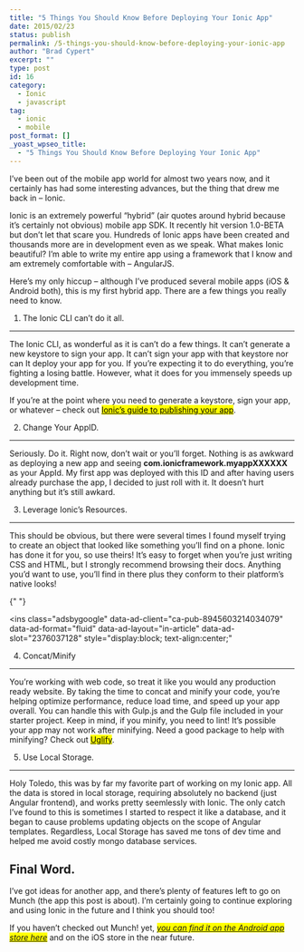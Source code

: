 ```yaml
---
title: "5 Things You Should Know Before Deploying Your Ionic App"
date: 2015/02/23
status: publish
permalink: /5-things-you-should-know-before-deploying-your-ionic-app
author: "Brad Cypert"
excerpt: ""
type: post
id: 16
category:
  - Ionic
  - javascript
tag:
  - ionic
  - mobile
post_format: []
_yoast_wpseo_title:
  - "5 Things You Should Know Before Deploying Your Ionic App"
---
```


I’ve been out of the mobile app world for almost two years now, and it certainly has had some interesting advances, but the thing that drew me back in – Ionic.

Ionic is an extremely powerful “hybrid” (air quotes around hybrid because it’s certainly not obvious) mobile app SDK. It recently hit version 1.0-BETA but don’t let that scare you. Hundreds of Ionic apps have been created and thousands more are in development even as we speak. What makes Ionic beautiful? I’m able to write my entire app using a framework that I know and am extremely comfortable with – AngularJS.

Here’s my only hiccup – although I’ve produced several mobile apps (iOS & Android both), this is my first hybrid app. There are a few things you really need to know.

1. The Ionic CLI can’t do it all.

---

The Ionic CLI, as wonderful as it is can’t do a few things. It can’t generate a new keystore to sign your app. It can’t sign your app with that keystore nor can It deploy your app for you. If you’re expecting it to do everything, you’re fighting a losing battle. However, what it does for you immensely speeds up development time.

If you’re at the point where you need to generate a keystore, sign your app, or whatever – check out [<mark>Ionic’s guide to publishing your app</mark>](http://ionicframework.com/docs/guide/publishing.html).

2. Change Your AppID.

---

Seriously. Do it. Right now, don’t wait or you’ll forget. Nothing is as awkward as deploying a new app and seeing **com.ionicframework.myappXXXXXX** as your AppId. My first app was deployed with this ID and after having users already purchase the app, I decided to just roll with it. It doesn’t hurt anything but it’s still awkard.

3. Leverage Ionic’s Resources.

---

This should be obvious, but there were several times I found myself trying to create an object that looked like something you’ll find on a phone. Ionic has done it for you, so use theirs! It’s easy to forget when you’re just writing CSS and HTML, but I strongly recommend browsing their docs. Anything you’d want to use, you’ll find in there plus they conform to their platform’s native looks!

<script async="" src="//pagead2.googlesyndication.com/pagead/js/adsbygoogle.js"></script>{" "}

<ins
  class="adsbygoogle"
  data-ad-client="ca-pub-8945603214034079"
  data-ad-format="fluid"
  data-ad-layout="in-article"
  data-ad-slot="2376037128"
  style="display:block; text-align:center;"
></ins>
<script>(adsbygoogle = window.adsbygoogle || []).push({});</script>

4. Concat/Minify

---

You’re working with web code, so treat it like you would any production ready website. By taking the time to concat and minify your code, you’re helping optimize performance, reduce load time, and speed up your app overall. You can handle this with Gulp.js and the Gulp file included in your starter project. Keep in mind, if you minify, you need to lint! It’s possible your app may not work after minifying. Need a good package to help with minifying? Check out [<mark>Uglify</mark>](https://www.npmjs.com/package/gulp-uglifyjs).

5. Use Local Storage.

---

Holy Toledo, this was by far my favorite part of working on my Ionic app. All the data is stored in local storage, requiring absolutely no backend (just Angular frontend), and works pretty seemlessly with Ionic. The only catch I’ve found to this is sometimes I started to respect it like a database, and it began to cause problems updating objects on the scope of Angular templates. Regardless, Local Storage has saved me tons of dev time and helped me avoid costly mongo database services.

## Final Word.

I’ve got ideas for another app, and there’s plenty of features left to go on Munch (the app this post is about). I’m certainly going to continue exploring and using Ionic in the future and I think you should too!

If you haven’t checked out Munch! yet, <mark>[_you can find it on the Android app store here_](https://play.google.com/store/apps/details?id=com.ionicframework.myapp259284)</mark> and on the iOS store in the near future.
